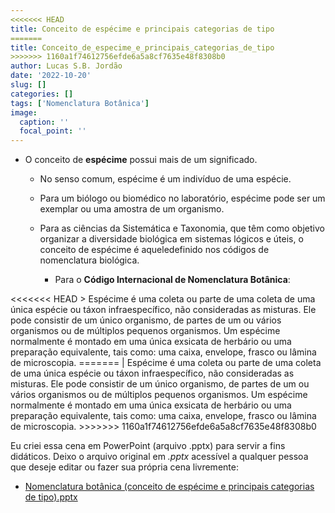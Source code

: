 ```yaml
---
<<<<<<< HEAD
title: Conceito de espécime e principais categorias de tipo
=======
title: Conceito_de_especime_e_principais_categorias_de_tipo
>>>>>>> 1160a1f74612756efde6a5a8cf7635e48f8308b0
author: Lucas S.B. Jordão
date: '2022-10-20'
slug: []
categories: []
tags: ['Nomenclatura Botânica']
image:
  caption: ''
  focal_point: ''
---
```


- O conceito de **espécime** possui mais de um significado.

  - No senso comum, espécime é um indivíduo de uma espécie.
  
  - Para um biólogo ou biomédico no laboratório, espécime pode ser um exemplar ou uma amostra de um organismo.
  
  - Para as ciências da Sistemática e Taxonomia, que têm como objetivo organizar a diversidade biológica em sistemas lógicos e úteis, o conceito de espécime é aqueledefinido nos códigos de nomenclatura biológica.
  
    - Para o **Código Internacional de Nomenclatura Botânica**:
    
<<<<<<< HEAD
    > Espécime é uma coleta ou parte de uma coleta de uma única espécie ou táxon infraespecífico, não consideradas as misturas. Ele pode consistir de um único organismo, de partes de um ou vários organismos ou de múltiplos pequenos organismos. Um espécime normalmente é montado em uma única exsicata de herbário ou uma preparação equivalente, tais como: uma caixa, envelope, frasco ou lâmina de microscopia.
=======
    | Espécime é uma coleta ou parte de uma coleta de uma única espécie ou táxon infraespecífico, não consideradas as misturas. Ele pode consistir de um único organismo, de partes de um ou vários organismos ou de múltiplos pequenos organismos. Um espécime normalmente é montado em uma única exsicata de herbário ou uma preparação equivalente, tais como: uma caixa, envelope, frasco ou lâmina de microscopia.
>>>>>>> 1160a1f74612756efde6a5a8cf7635e48f8308b0

Eu criei essa cena em PowerPoint (arquivo .pptx) para servir a fins didáticos. Deixo o arquivo original em *.pptx* acessível a qualquer pessoa que deseje editar ou fazer sua própria cena livremente:

- [Nomenclatura botânica (conceito de espécime e principais categorias de tipo).pptx](./static/files/Nomenclatura botânica (conceito de espécime e principais categorias de tipo).pptx)